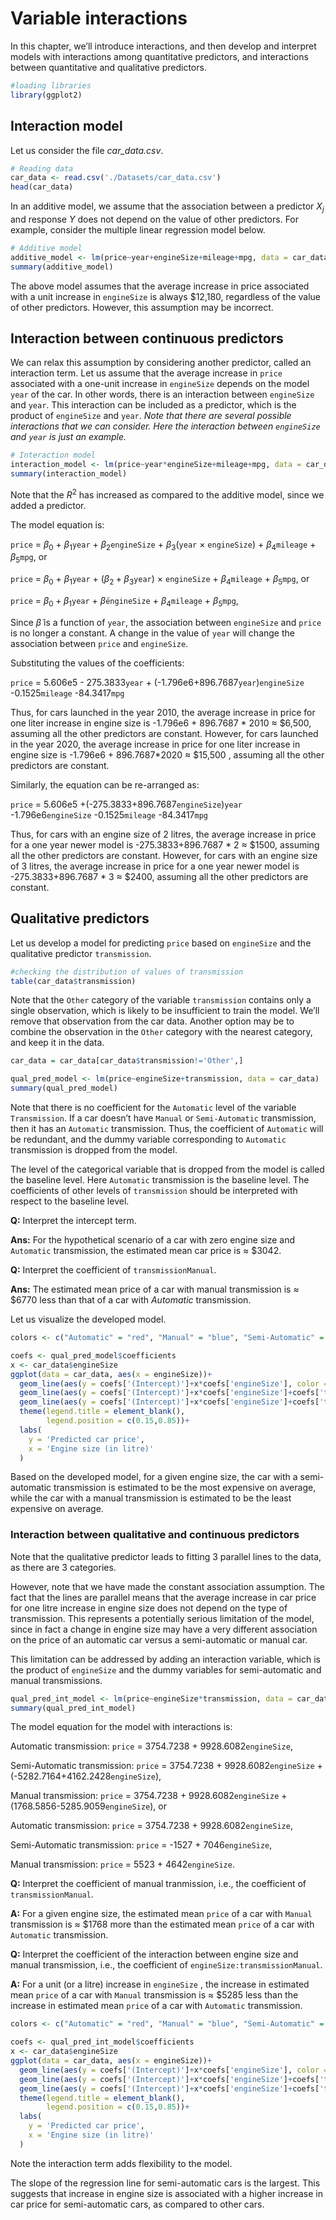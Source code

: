# Variable interactions

In this chapter, we'll introduce interactions, and then develop and interpret models with interactions among quantitative predictors, and interactions between quantitative and qualitative predictors.

```r
#loading libraries
library(ggplot2)
```


## Interaction model

Let us consider the file *car_data.csv*. 

```r
# Reading data
car_data <- read.csv('./Datasets/car_data.csv')
head(car_data)
```

In an additive model, we assume that the association between a predictor $X_j$ and response $Y$ does not depend on the value of other predictors. For example, consider the multiple linear regression model below.

```r
# Additive model
additive_model <- lm(price~year+engineSize+mileage+mpg, data = car_data)
summary(additive_model)
```

The above model assumes that the average increase in price associated with a unit increase in `engineSize` is always $12,180, regardless of the value of other predictors. However, this assumption may be incorrect.

## Interaction between continuous predictors

We can relax this assumption by considering another predictor, called an interaction term. Let us assume that the average increase in `price` associated with a one-unit increase in `engineSize` depends on the model `year` of the car. In other words, there is an interaction between `engineSize` and `year`. This interaction can be included as a predictor, which is the product of `engineSize` and `year`. *Note that there are several possible interactions that we can consider. Here the interaction between `engineSize` and `year` is just an example.*

```r
# Interaction model
interaction_model <- lm(price~year*engineSize+mileage+mpg, data = car_data)
summary(interaction_model)
```

Note that the $R^2$ has increased as compared to the additive model, since we added a predictor.

The model equation is:

`price` = $\beta_0$ + $\beta_1$`year` + $\beta_2$`engineSize` + $\beta_3$(`year` $\times$ `engineSize`) + $\beta_4$`mileage` + $\beta_5$`mpg`,
or

`price` = $\beta_0$ + $\beta_1$`year` + ($\beta_2+\beta_3$`year`) $\times$ `engineSize` + $\beta_4$`mileage` + $\beta_5$`mpg`,
or

`price` = $\beta_0 + \beta_1$`year` + $\tilde \beta$`engineSize` + $\beta_4$`mileage` + $\beta_5$`mpg`,


Since $\tilde \beta$ is a function of `year`, the association between `engineSize` and `price` is no longer a constant. A change in the value of `year` will change the association between `price` and `engineSize`.

Substituting the values of the coefficients:

`price` = 5.606e5 - 275.3833`year` + (-1.796e6+896.7687`year`)`engineSize` -0.1525`mileage` -84.3417`mpg`

Thus, for cars launched in the year 2010, the average increase in price for one liter increase in engine size is -1.796e6 + 896.7687 * 2010 $\approx$ \$6,500, assuming all the other predictors are constant. However, for cars launched in the year 2020, the average increase in price for one liter increase in engine size is -1.796e6 + 896.7687*2020 $\approx$ \$15,500 , assuming all the other predictors are constant.

Similarly, the equation can be re-arranged as:

`price` = 5.606e5 +(-275.3833+896.7687`engineSize`)`year` -1.796e6`engineSize` -0.1525`mileage` -84.3417`mpg`

Thus, for cars with an engine size of 2 litres, the average increase in price for a one year newer model is -275.3833+896.7687 * 2 $\approx$ \$1500, assuming all the other predictors are constant. However, for cars with an engine size of 3 litres, the average increase in price for a one year newer model is -275.3833+896.7687 * 3 $\approx$ \$2400, assuming all the other predictors are constant.

## Qualitative predictors

Let us develop a model for predicting `price` based on `engineSize` and the qualitative predictor `transmission`.

```r
#checking the distribution of values of transmission
table(car_data$transmission)
```

Note that the `Other` category of the variable `transmission` contains only a single observation, which is likely to be insufficient to train the model. We'll remove that observation from the car data. Another option may be to combine the observation in the `Other` category with the nearest category, and keep it in the data.

```r
car_data = car_data[car_data$transmission!='Other',]
```

```r
qual_pred_model <- lm(price~engineSize+transmission, data = car_data)
summary(qual_pred_model)
```

Note that there is no coefficient for the `Automatic` level of the variable `Transmission`. If a car doesn't have `Manual` or `Semi-Automatic` transmission, then it has an `Automatic` transmission. Thus, the coefficient of `Automatic` will be redundant, and the dummy variable corresponding to `Automatic` transmission is dropped from the model. 

The level of the categorical variable that is dropped from the model is called the baseline level. Here `Automatic` transmission is the baseline level. The coefficients of other levels of `transmission` should be interpreted with respect to the baseline level. 

**Q:** Interpret the intercept term.

**Ans:** For the hypothetical scenario of a car with zero engine size and `Automatic` transmission, the estimated mean car price is $\approx$ \$3042.

**Q:** Interpret the coefficient of `transmissionManual`.

**Ans:** The estimated mean price of a car with manual transmission is $\approx$ \$6770 less than that of a car with *Automatic* transmission.

Let us visualize the developed model.

```r
colors <- c("Automatic" = "red", "Manual" = "blue", "Semi-Automatic" = "green")

coefs <- qual_pred_model$coefficients
x <- car_data$engineSize
ggplot(data = car_data, aes(x = engineSize))+
  geom_line(aes(y = coefs['(Intercept)']+x*coefs['engineSize'], color = 'Automatic'))+
  geom_line(aes(y = coefs['(Intercept)']+x*coefs['engineSize']+coefs['transmissionManual'], color = 'Manual'))+
  geom_line(aes(y = coefs['(Intercept)']+x*coefs['engineSize']+coefs['transmissionSemi-Auto'], color = 'Semi-Automatic'))+
  theme(legend.title = element_blank(),
        legend.position = c(0.15,0.85))+
  labs(
    y = 'Predicted car price',
    x = 'Engine size (in litre)'
  )
```

Based on the developed model, for a given engine size, the car with a semi-automatic transmission is estimated to be the most expensive on average, while the car with a manual transmission is estimated to be the least expensive on average.

### Interaction between qualitative and continuous predictors

Note that the qualitative predictor leads to fitting 3 parallel lines to the data, as there are 3 categories.

However, note that we have made the constant association assumption. The fact that the lines are parallel means that the average increase in car price for one litre increase in engine size does not depend on the type of transmission. This represents a potentially serious limitation of the model, since in fact a change in engine size may have a very different association on the price of an automatic car versus a semi-automatic or manual car.

This limitation can be addressed by adding an interaction variable, which is the product of `engineSize` and the dummy variables for semi-automatic and manual transmissions. 

```r
qual_pred_int_model <- lm(price~engineSize*transmission, data = car_data)
summary(qual_pred_int_model)
```

The model equation for the model with interactions is:

Automatic transmission: `price` = 3754.7238	 + 9928.6082`engineSize`, 

Semi-Automatic transmission: `price` = 3754.7238 + 9928.6082`engineSize` + (-5282.7164+4162.2428`engineSize`), 

Manual transmission: `price` = 3754.7238 + 9928.6082`engineSize` +(1768.5856-5285.9059`engineSize`), or

Automatic transmission: `price` = 3754.7238	+ 9928.6082`engineSize`, 

Semi-Automatic transmission: `price` = -1527 + 7046`engineSize`, 

Manual transmission: `price` = 5523 + 4642`engineSize`.

**Q:** Interpret the coefficient of manual tranmission, i.e., the coefficient of `transmissionManual`.

**A:** For a given engine size, the estimated mean `price` of a car with `Manual` transmission is $\approx$ \$1768 more than the estimated mean `price` of a car with `Automatic` transmission.

**Q:** Interpret the coefficient of the interaction between engine size and manual transmission, i.e., the coefficient of `engineSize:transmissionManual`.

**A:** For a unit (or a litre) increase in `engineSize` , the increase in estimated mean `price` of a car with `Manual` transmission is $\approx$ \$5285 less than the increase in estimated mean `price` of a car with `Automatic` transmission.


```r
colors <- c("Automatic" = "red", "Manual" = "blue", "Semi-Automatic" = "green")

coefs <- qual_pred_int_model$coefficients
x <- car_data$engineSize
ggplot(data = car_data, aes(x = engineSize))+
  geom_line(aes(y = coefs['(Intercept)']+x*coefs['engineSize'], color = 'Automatic'))+
  geom_line(aes(y = coefs['(Intercept)']+x*coefs['engineSize']+coefs['transmissionManual']+x*coefs['engineSize:transmissionManual'], color = 'Manual'))+
  geom_line(aes(y = coefs['(Intercept)']+x*coefs['engineSize']+coefs['transmissionSemi-Auto']+x*coefs['engineSize:transmissionSemi-Auto'], color = 'Semi-Automatic'))+
  theme(legend.title = element_blank(),
        legend.position = c(0.15,0.85))+
  labs(
    y = 'Predicted car price',
    x = 'Engine size (in litre)'
  )
```


Note the interaction term adds flexibility to the model.

The slope of the regression line for semi-automatic cars is the largest. This suggests that increase in engine size is associated with a higher increase in car price for semi-automatic cars, as compared to other cars.
